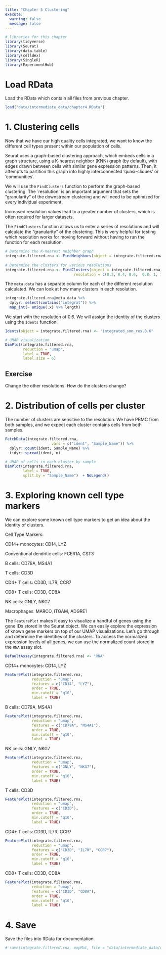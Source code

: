 ```yaml
---
title: "Chapter 5 Clustering"
execute:
  warning: false
  message: false
---
```


```r
# libraries for this chapter
library(tidyverse)
library(Seurat)
library(data.table)
library(celldex)
library(SingleR)
library(ExperimentHub)
```

# Load RData

Load the RData which contain all files from previous chapter.

```r
load("data/intermediate_data/chapter4.RData")
```

# 1. Clustering cells

Now that we have our high quality cells integrated, we want to know the different cell types present within our population of cells.

Seurat uses a graph-based clustering approach, which embeds cells in a graph structure, using a K-nearest neighbor (KNN) graph (by default), with edges drawn between cells with similar gene expression patterns. Then, it attempts to partition this graph into highly interconnected 'quasi-cliques' or 'communities'.

We will use the `FindClusters` function to perform the graph-based clustering. The \`resolution\` is an important argument that sets the "granularity" of the downstream clustering and will need to be optimized for every individual experiment.

::: callout-note
Increased resolution values lead to a greater number of clusters, which is often required for larger datasets.
:::

The `FindClusters` function allows us to enter a series of resolutions and will calculate the "granularity" of the clustering. This is very helpful for testing which resolution works for moving forward without having to run the function for each resolution.

```r
# Determine the K-nearest neighbor graph
integrate.filtered.rna <- FindNeighbors(object = integrate.filtered.rna, dims = 1:10)
                                
# Determine the clusters for various resolutions                                
integrate.filtered.rna <- FindClusters(object = integrate.filtered.rna,
                               resolution = c(0.2, 0.4, 0.6,  0.8, 1, 1.2, 1.4))
```

The `meta.data` has a separate column for each of the different resolution calculated. We can look at how many clusters in each resolution.

```r
integrate.filtered.rna@meta.data %>% 
  dplyr::select(contains("integrat")) %>% 
  map_int(~ unique(.x) %>% length)
```

We start with the resolution of 0.6. We will assign the identity of the clusters using the `Idents` function.

```r
Idents(object = integrate.filtered.rna) <- "integrated_snn_res.0.6"

# UMAP visualization
DimPlot(integrate.filtered.rna,
        reduction = "umap",
        label = TRUE,
        label.size = 6)
```

::: callout-note
## Exercise

Change the other resolutions. How do the clusters change?
:::

# 2. Distribution of cells per cluster

The number of clusters are sensitive to the resolution. We have PBMC from both samples, and we expect each cluster contains cells from both samples.

```r
FetchData(integrate.filtered.rna, 
                     vars = c("ident", "Sample_Name")) %>%
  dplyr::count(ident, Sample_Name) %>%
  tidyr::spread(ident, n)
```

```r
# UMAP of cells in each cluster by sample
DimPlot(integrate.filtered.rna, 
        label = TRUE, 
        split.by = "Sample_Name")  + NoLegend()
```

# 3. Exploring known cell type markers

We can explore some known cell type markers to get an idea about the identity of clusters.

Cell Type Markers:

CD14+ monocytes: CD14, LYZ

Conventional dendritic cells: FCER1A, CST3

B cells: CD79A, MS4A1

T cells: CD3D

CD4+ T cells: CD3D, IL7R, CCR7

CD8+ T cells: CD3D, CD8A

NK cells: GNLY, NKG7

Macrophages: MARCO, ITGAM, ADGRE1

The `FeaturePlot` makes it easy to visualize a handful of genes using the gene IDs stored in the Seurat object. We can easily explore the expression of known gene markers on top of our UMAP visualizations. Let's go through and determine the identities of the clusters. To access the normalized expression levels of all genes, we can use the normalized count stored in the `RNA` assay slot.

```r
DefaultAssay(integrate.filtered.rna) <- "RNA"
```

CD14+ monocytes: CD14, LYZ

```r
FeaturePlot(integrate.filtered.rna, 
            reduction = "umap", 
            features = c("CD14", "LYZ"), 
            order = TRUE,
            min.cutoff = 'q10', 
            label = TRUE)
```

B cells: CD79A, MS4A1

```r
FeaturePlot(integrate.filtered.rna, 
            reduction = "umap", 
            features = c("CD79A", "MS4A1"), 
            order = TRUE,
            min.cutoff = 'q10', 
            label = TRUE)
```

NK cells: GNLY, NKG7

```r
FeaturePlot(integrate.filtered.rna, 
            reduction = "umap", 
            features = c("GNLY", "NKG7"), 
            order = TRUE,
            min.cutoff = 'q10', 
            label = TRUE)
```

T cells: CD3D

```r
FeaturePlot(integrate.filtered.rna, 
            reduction = "umap", 
            features = c("CD3D"), 
            order = TRUE,
            min.cutoff = 'q10', 
            label = TRUE)
```

CD4+ T cells: CD3D, IL7R, CCR7

```r
FeaturePlot(integrate.filtered.rna, 
            reduction = "umap", 
            features = c("CD3D", "IL7R", "CCR7"), 
            order = TRUE,
            min.cutoff = 'q10', 
            label = TRUE)
```

CD8+ T cells: CD3D, CD8A

```r
FeaturePlot(integrate.filtered.rna, 
            reduction = "umap", 
            features = c("CD3D", "CD8A"), 
            order = TRUE,
            min.cutoff = 'q10', 
            label = TRUE)
```

# 4. Save

Save the files into RData for documentation.

```r
# save(integrate.filtered.rna, expMat, file = "data/intermediate_data/chapter5.RData")
```
